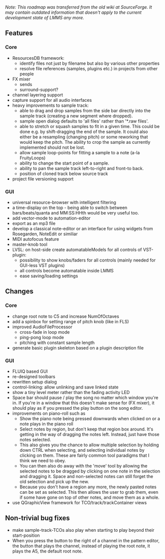 ''Note: This roadmap was transferred from the old wiki at SourceForge. It may contain outdated information that doesn't apply to the current development state of LMMS any more.''

== Features ==

=== Core ===

* ResourcesDB framework:
** identify files not just by filename but also by various other properties
** resolve file references (samples, plugins etc.) in projects from other people
* FX mixer
** sends
** surround-support?
* channel layering support
* capture support for all audio interfaces
* heavy improvements to sample track:
** able to drag and drop samples from the side bar directly into the sample track (creating a new segment where dropped).
** sample open dialog defaults to 'all files' rather than '*.raw files'.
** able to stretch or squash samples to fit in a given time.  This could be done e.g. by shift-dragging the end of the sample.  It could also either be a resampling (changing pitch) or some reworking that would keep the pitch.  The ability to crop the sample as currently implemented should not be lost.
** allow sample loop-points for fitting a sample to a note (a-la FruityLoops)
** ability to change the start point of a sample.
** ability to pan the sample track left-to-right and front-to back.
** position of cloned track below source track
* project file versioning support

=== GUI ===

* universal resource-browser with intelligent filtering
* a time-display on the top - being able to switch between bars/beats/quanta and MM:SS:HHth would be very useful too.
* add vector-mode to automation-editor
* export as an mp3 file	 
* develop a classical note-editor or an interface for using widgets from Rosegarden, NoteEdit or similiar	 
* MIDI autofocus feature
* master-knob tool
* LVSL: on host-side create automatableModels for all controls of VST-plugin:
** possibility to show knobs/faders for all controls (mainly needed for GUI-less VST plugins)
** all controls become automatable inside LMMS
** ease saving/loading settings



== Changes ==

=== Core ===
* change root note to C5 and increase NumOfOctaves
* add a spinbox for setting range of pitch knob (like in FLS)
* improved AudioFileProcessor
** cross-fade in loop mode
** ping-pong loop mode
** pitching with constant sample length
* generate basic plugin skeleton based on a plugin description file


=== GUI ===
* FLUIQ based GUI
* re-designed toolbars
* rewritten setup dialog
* control-linking: allow unlinking and save linked state
* show a tiny level meter rather than the fading activity LED
* Space bar should pause / play the song no matter which window you're in. If you're in a window that this doesn't make sense for (FX mixer), it should play as if you pressed the play button on the song editor.
* improvements on piano-roll such as
** Show the piano note being pressed downwards when clicked on or a note plays in the piano roll
** Select notes by region, but don't keep that region box around. It's getting in the way of dragging the notes left. Instead, just have those notes selected.
** This also gives you the chance to allow multiple selection by holding down CTRL when selecting, and selecting individual notes by clicking on them.  These are fairly common tool paradigms that I think we need to obey.
** You can then also do away with the 'move' tool by allowing the selected notes to be dragged by clicking on one note in the selection and dragging it.  Space and non-selected notes can still forget the old selection and pick up the new.
** Because you don't have a region any more, the newly pasted notes can be set as selected. This then allows the user to grab them, even if some have gone on top of other notes, and move them as a whole.
* use QGraphicView framework for TCO/track/trackContainer views


== Non-trivial bug fixes ==

* make sample-track-TCOs also play when starting to play beyond their start-position
* When you press the button to the right of a channel in the pattern editor, the button that plays the channel, instead of playing the root note, it plays the A5, the default root note.